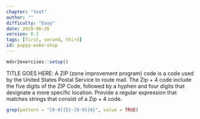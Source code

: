 ```yaml
---
chapter: "text"
author: ""
difficulty: "Easy"
date: 2020-06-26 
version: 0.1
tags: [first, second, third]
id: puppy-wake-ship
---
```


```r
mdsr2exercises::setup()
```

TITLE GOES HERE: A ZIP (zone improvement program) code is a code used by the United States Postal Service to route mail. The Zip + 4 code include the five digits of the ZIP Code, followed by a hyphen and four digits that designate a more specific location. Provide a regular expression that matches strings that consist of a Zip + 4 code. 

<!--begin-answer-->
```r
grep(pattern = "[0-9]{5}-[0-9]{4}", value = TRUE)
```

<!--end-answer-->

